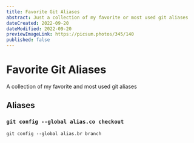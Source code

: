 ```yaml
---
title: Favorite Git Aliases
abstract: Just a collection of my favorite or most used git aliases
dateCreated: 2022-09-20
dateModified: 2022-09-20
previewImageLink: https://picsum.photos/345/140
published: false
---
```


# Favorite Git Aliases

A collection of my favorite and most used git aliases

## Aliases

### `git config --global alias.co checkout`

`git config --global alias.br branch`